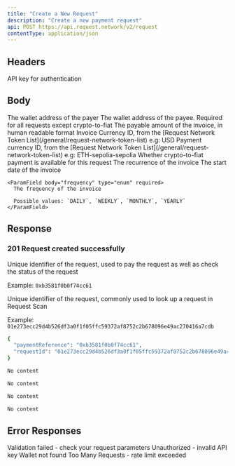 ```yaml
---
title: "Create a New Request"
description: "Create a new payment request"
api: POST https://api.request.network/v2/request
contentType: application/json
---
```



<ApiEndpoint method="POST" path="/v2/request" />

## Headers

<ParamField query="x-api-key" type="string" required>
  API key for authentication
</ParamField>

## Body

<ParamField body="payer" type="string">
  The wallet address of the payer
</ParamField>

<ParamField body="payee" type="string">
  The wallet address of the payee. Required for all requests except crypto-to-fiat
</ParamField>

<ParamField body="amount" type="string" required>
  The payable amount of the invoice, in human readable format
</ParamField>

<ParamField body="invoiceCurrency" type="string" required>
  Invoice Currency ID, from the [Request Network Token List](/general/request-network-token-list) e.g: USD
</ParamField>

<ParamField body="paymentCurrency" type="string" required>
  Payment currency ID, from the [Request Network Token List](/general/request-network-token-list) e.g: ETH-sepolia-sepolia
</ParamField>

<ParamField body="isCryptoToFiatAvailable" type="boolean">
  Whether crypto-to-fiat payment is available for this request
</ParamField>


<ParamField body="recurrence" type="object">
  The recurrence of the invoice
  
  <Expandable title="Recurrence Object Properties">
    <ParamField body="startDate" type="string | null" required>
      The start date of the invoice
    </ParamField>
    
    <ParamField body="frequency" type="enum" required>
      The frequency of the invoice

      Possible values: `DAILY`, `WEEKLY`, `MONTHLY`, `YEARLY`
    </ParamField>
  </Expandable>
</ParamField>

## Response

### 201 Request created successfully
<ResponseField name="Response" type="object">
<Expandable>
<ResponseField name="paymentReference" type="string" optional> 
Unique identifier of the request, used to pay the request as well as check the status of the request

Example:  `0xb3581f0b0f74cc61`
</ResponseField>

<ResponseField name="requestId" type="string" optional>
Unique identifier of the request, commonly used to look up a request in Request Scan

Example: `01e273ecc29d4b526df3a0f1f05ffc59372af8752c2b678096e49ac270416a7cdb`
</ResponseField>
</Expandable>
</ResponseField>


<ResponseExample>

```bash 201 Request created successfully
{
  "paymentReference": "0xb3581f0b0f74cc61",
  "requestId": "01e273ecc29d4b526df3a0f1f05ffc59372af8752c2b678096e49ac270416a7cdb"
}
```

```bash 400 Validation failed
No content
```

```bash 401 Unauthorized
No content
```

```bash 404 Wallet not found
No content
```

```bash 429 Too Many Requests
No content
```
</ResponseExample>



## Error Responses

<ResponseField name="400" type="object">
  Validation failed - check your request parameters
</ResponseField>

<ResponseField name="401" type="object">
  Unauthorized - invalid API key
</ResponseField>

<ResponseField name="404" type="object">
  Wallet not found
</ResponseField>

<ResponseField name="429" type="object">
  Too Many Requests - rate limit exceeded
</ResponseField>